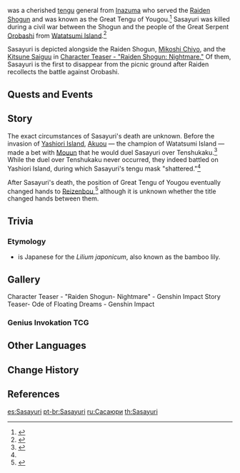 {{Character Infobox
|type             = Event NPC
|image            = NPC Sasayuri.png
|deceased         = Past
|region           = Inazuma
|affiliation      = Ei
|title            = Great Tengu of Yougou
|group            = Tengu
}}
{{Lang|'''Sasayuri'''|ja=笹百合|ja_rm=Sasayuri}} was a cherished [[tengu]] general from [[Inazuma]] who served the [[Ei|Raiden Shogun]] and was known as the Great Tengu of Yougou.<ref name="Akuoumaru">{{Ref/Weapon|Akuoumaru}}</ref> Sasayuri was killed during a civil war between the Shogun and the people of the Great Serpent [[Orobashi]] from [[Watatsumi Island]].<ref>{{Ref/Book|Sangonomiya Chronicles}}</ref>

Sasayuri is depicted alongside the Raiden Shogun, [[Mikoshi Chiyo]], and the [[Kitsune Saiguu]] in [https://youtu.be/ydPqFAEgHzs Character Teaser - "Raiden Shogun: Nightmare."] Of them, Sasayuri is the first to disappear from the picnic ground after Raiden recollects the battle against Orobashi.

==Quests and Events==
{{Quests and Events
|As Though Surrounded by Thunder = cinematic}}

==Story==
The exact circumstances of Sasayuri's death are unknown. Before the invasion of [[Yashiori Island]], [[Akuou]] &mdash; the champion of Watatsumi Island &mdash; made a bet with [[Mouun]] that he would duel Sasayuri over Tenshukaku.<ref>{{Ref/Weapon|Mouun's Moon}}</ref> While the duel over Tenshukaku never occurred, they indeed battled on Yashiori Island, during which Sasayuri's tengu mask "shattered."<ref name="Akuoumaru" />

After Sasayuri's death, the position of Great Tengu of Yougou eventually changed hands to [[Reizenbou]],<ref>{{Ref/Weapon|Redhorn Stonethresher}}</ref> although it is unknown whether the title changed hands between them.

==Trivia==
===Etymology===
* {{Lang|Sasayuri|ja=笹百合}} is Japanese for the ''Lilium japonicum'', also known as the bamboo lily.

==Gallery==
<gallery>
Character Teaser - "Raiden Shogun- Nightmare" - Genshin Impact
Story Teaser- Ode of Floating Dreams - Genshin Impact
</gallery>

===Genius Invokation TCG===
{{Main|Genius Invokation TCG}}
{{Genius Invokation TCG Cards by Featured Gallery}}

==Other Languages==
{{Other Languages|default_hidden=1
|en      = Sasayuri
|zhs     = 笹百合
|zhs_rm  = Shìbǎihé{{Assumed}}
|zht     = 笹百合
|zht_rm  = Shìbǎihé{{Assumed}}
|ja      = 笹百合
|ja_rm   = Sasayuri
|ko      = 사사유리
|es      = Sasayuri
|fr      = Sasayuri
|ru      = Сасаюри
|th      = Sasayuri
|vi      = Sasayuri
|de      = Sasayuri
|id      = Sasayuri
|pt      = Sasayuri
|tr      = Sasayuri
|it      = Sasayuri
}}

==Change History==
{{Change History|5.4|introduced=2.0}}

==References==
{{Reflist}}

[[es:Sasayuri]]
[[pt-br:Sasayuri]]
[[ru:Сасаюри]]
[[th:Sasayuri]]